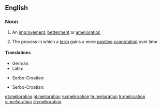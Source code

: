 ==English==

===Noun===
{{en-noun|-}}

# An [[improvement]], [[betterment]] or [[amelioration]]
# {{linguistics}} The process in which a [[term]] gains a more [[positive]] [[connotation]] over time

====Translations====
{{trans-top|improvement}}
* German: {{t+|de|Melioration|f}}
* Latin: {{t-|la|melioratio|f}}
{{trans-mid}}
* Serbo-Croatian: {{t|sh|melioracija|f|sc=Latn}}
{{trans-bottom}}

{{trans-top|process in which a term gains a more positive connotation over time}}
* Serbo-Croatian: {{t|sh|melioracija|f|sc=Latn}}
{{trans-mid}}
{{trans-bottom}}

[[et:melioration]]
[[pl:melioration]]
[[ru:melioration]]
[[te:melioration]]
[[tr:melioration]]
[[vi:melioration]]
[[zh:melioration]]